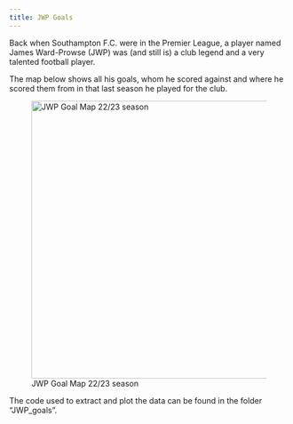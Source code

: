 ```yaml
---
title: JWP Goals
---
```


Back when Southampton F.C. were in the Premier League, a player named James Ward-Prowse (JWP) was (and still is) a club legend and a very talented football player.

The map below shows all his goals, whom he scored against and where he scored them from in that last season he played for the club.

![JWP Goal Map 22/23 season](images/jwp_goal_map_2223.png){fig-align="center" height=500px width=800px}

The code used to extract and plot the data can be found in the folder "JWP_goals".
